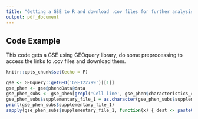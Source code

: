 ```yaml
---
title: "Getting a GSE to R and download .cov files for further analysis "
output: pdf_document
---
```


## Code Example

This code gets a GSE using GEOquery library, do some preprocessing to access the links to .cov files and download them.

```r
knitr::opts_chunk$set(echo = F)

gse <- GEOquery::getGEO('GSE122799')[[1]]
gse_phen <- gse@phenoData@data
gse_phen_subs <- gse_phen[grepl('Cell line', gse_phen$characteristics_ch1) | grepl('Normal Breast', gse_phen$characteristics_ch1.1),c('title','geo_accession','characteristics_ch1','characteristics_ch1.1','supplementary_file_1')]
gse_phen_subs$supplementary_file_1 = as.character(gse_phen_subs$supplementary_file_1)
print(gse_phen_subs$supplementary_file_1)
sapply(gse_phen_subs$supplementary_file_1, function(x) { dest <- paste0('~/projs/rrbsData/samples/','epi',gsub("^.*\\_epi",'',x)); download.file(x,destfile = dest, method = 'wget') } )
```
